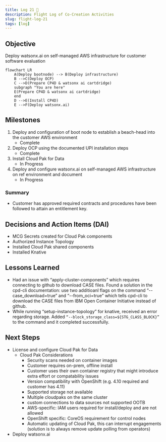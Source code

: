 ```yaml
---
title: Log 21 🛫
description: Flight Log of Co-Creation Activities
slug: flight-log-21
tags: [log]
---
```


## Objective
Deploy watsonx.ai on self-managed AWS infrastructure for customer software evaluation

```mermaid
flowchart LR
    A(Deploy bootnode) --> B(Deploy infrastructure)
    B -->C(Deploy OCP)
    C -->D(Prepare CP4D & watsonx ai cartdridge)
    subgraph "You are here"
    E(Prepare CP4D & watsonx ai cartdridge)
    end
    D -->E(Install CP4D)
    E -->F(Deploy watsonx.ai)
```


## Milestones
1. Deploy and configuration of boot node to establish a beach-head into the customer AWS environment
    - Complete
2. Deploy OCP using the documented UPI installation steps
    - Complete
3. Install Cloud Pak for Data
    - In Progress
4. Deploy and configure watsonx.ai on self-managed AWS infrastructure on ref environment and document
    - In Progress

### Summary
- Customer has approved required contracts and procedures have been followed to attain an entitlement key.

## Decisions and Action Items (DAI)
- MCG Secrets created for Cloud Pak components
- Authorized Instance Topology
- Installed Cloud Pak shared components
- Installed Knative

## Lessons Learned
- Had an issue with “apply-cluster-components” which requires connecting to github to download CASE files. Found a solution in the cpd-cli documentation: use two additioanl flags on the command “--case_download=true” and  “--from_oci=true” which tells cpd-cli to download the CASE files from IBM Open Container Initiative instead of github.
- While running “setup-instance-topology” for knative, received an error regarding storage. Added ``` “--block_storage_class=${STG_CLASS_BLOCK}” ``` to the command and it completed successfully.

## Next Steps
- License and configure Cloud Pak for Data
    - Cloud Pak Considerations
        - Security scans needed on container images 
        - Customer requires on-prem, offline install
        - Customer uses their own container registry that might introduce extra effort or compatability issues 
        - Version compatibility with OpenShift (e.g. 4.10 required and customer has 4.11) 
        - Supported storage not available 
        - Multiple cloudpaks on the same cluster 
        - custom connections to data sources not supported OOTB 
        - AWS-specific: IAM users required for install/deploy and are not allowed 
        - OpenShift specific: CoreOS requirement for control nodes 
        - Automatic updating of Cloud Pak, this can interrupt engagements (solution is to always remove update polling from operators)
- Deploy watsonx.ai